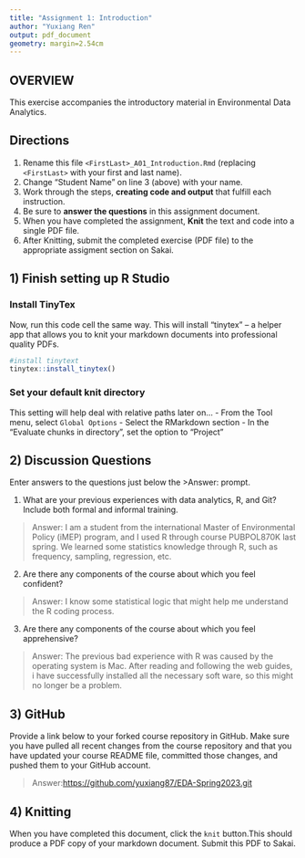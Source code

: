 ```yaml
---
title: "Assignment 1: Introduction"
author: "Yuxiang Ren"
output: pdf_document
geometry: margin=2.54cm
---
```


## OVERVIEW

This exercise accompanies the introductory material in Environmental Data Analytics.

## Directions

1.  Rename this file `<FirstLast>_A01_Introduction.Rmd` (replacing `<FirstLast>` with your first and last name).
2.  Change "Student Name" on line 3 (above) with your name.
3.  Work through the steps, **creating code and output** that fulfill each instruction.
4.  Be sure to **answer the questions** in this assignment document.
5.  When you have completed the assignment, **Knit** the text and code into a single PDF file.
6.  After Knitting, submit the completed exercise (PDF file) to the appropriate assigment section on Sakai.

## 1) Finish setting up R Studio

### Install TinyTex

Now, run this code cell the same way. This will install "tinytex" -- a helper app that allows you to knit your markdown documents into professional quality PDFs.

```r
#install tinytext
tinytex::install_tinytex()
```

### Set your default knit directory

This setting will help deal with relative paths later on... - From the Tool menu, select `Global Options` - Select the RMarkdown section - In the "Evaluate chunks in directory", set the option to "Project"

## 2) Discussion Questions

Enter answers to the questions just below the \>Answer: prompt.

1.  What are your previous experiences with data analytics, R, and Git? Include both formal and informal training.

> Answer: I am a student from the international Master of Environmental Policy (iMEP) program, and I used R through course PUBPOL870K last spring. We learned some statistics knowledge through R, such as frequency, sampling, regression, etc.

2.  Are there any components of the course about which you feel confident?

> Answer: I know some statistical logic that might help me understand the R coding process.

3.  Are there any components of the course about which you feel apprehensive?

> Answer: The previous bad experience with R was caused by the operating system is Mac. After reading and following the web guides, i have successfully installed all the necessary soft ware, so this might no longer be a problem.

## 3) GitHub

Provide a link below to your forked course repository in GitHub. Make sure you have pulled all recent changes from the course repository and that you have updated your course README file, committed those changes, and pushed them to your GitHub account.

> Answer:<https://github.com/yuxiang87/EDA-Spring2023.git>

## 4) Knitting

When you have completed this document, click the `knit` button.This should produce a PDF copy of your markdown document. Submit this PDF to Sakai.
